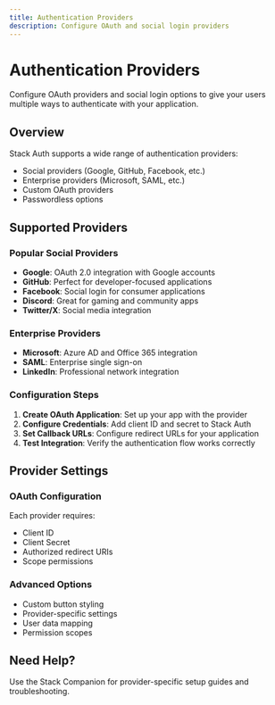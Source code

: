 ```yaml
---
title: Authentication Providers
description: Configure OAuth and social login providers
---
```


# Authentication Providers

Configure OAuth providers and social login options to give your users multiple ways to authenticate with your application.

## Overview

Stack Auth supports a wide range of authentication providers:
- Social providers (Google, GitHub, Facebook, etc.)
- Enterprise providers (Microsoft, SAML, etc.)
- Custom OAuth providers
- Passwordless options

## Supported Providers

### Popular Social Providers
- **Google**: OAuth 2.0 integration with Google accounts
- **GitHub**: Perfect for developer-focused applications
- **Facebook**: Social login for consumer applications
- **Discord**: Great for gaming and community apps
- **Twitter/X**: Social media integration

### Enterprise Providers
- **Microsoft**: Azure AD and Office 365 integration
- **SAML**: Enterprise single sign-on
- **LinkedIn**: Professional network integration

### Configuration Steps

1. **Create OAuth Application**: Set up your app with the provider
2. **Configure Credentials**: Add client ID and secret to Stack Auth
3. **Set Callback URLs**: Configure redirect URLs for your application
4. **Test Integration**: Verify the authentication flow works correctly

## Provider Settings

### OAuth Configuration
Each provider requires:
- Client ID
- Client Secret
- Authorized redirect URIs
- Scope permissions

### Advanced Options
- Custom button styling
- Provider-specific settings
- User data mapping
- Permission scopes

## Need Help?

Use the Stack Companion for provider-specific setup guides and troubleshooting.
